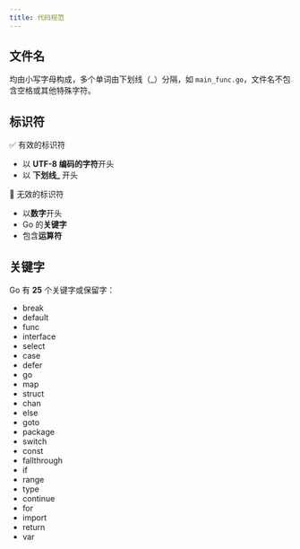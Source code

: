 ```yaml
---
title: 代码规范
---
```



## 文件名

均由<TH>小写字母</TH>构成，多个单词由<TH>下划线</TH>（\_）分隔，如 `main_func.go`，文件名不包含空格或其他特殊字符。

## 标识符

<p className="md-mb-4">✅ 有效的标识符</p>

- 以 **UTF-8 编码的字符**开头
- 以 **下划线\_** 开头

<p className="md-mb-4">🔴 无效的标识符</p>

- 以**数字**开头
- Go 的**关键字**
- 包含**运算符**

## 关键字

<p className="md-mb-4">
  Go 有 <b>25</b> 个关键字或保留字：
</p>

- break
- default
- func
- interface
- select
- case
- defer
- go
- map
- struct
- chan
- else
- goto
- package
- switch
- const
- fallthrough
- if
- range
- type
- continue
- for
- import
- return
- var
